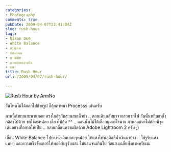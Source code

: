 ```yaml
---
categories:
- Photography
comments: true
pubDate: 2009-04-07T23:41:04Z
slug: rush-hour
tags:
- Nikon D60
- White Balance
- กรุงเทพ
- ท้องถนน
- ภาพถ่าย
- ภาพถ่ายกลางคืน
- แสง
title: Rush Hour
url: /2009/04/07/rush-hour/

---
```


[![Rush Hour by ArmNo](https://armno.in.th/wp-content/uploads/2009/04/rushhour-thumb.jpg)](https://armno.in.th/wp-content/uploads/2009/04/rushhour.jpg)



วันไหนไม่ได้ออกไปถ่ายรูป ก็คุ้ยภาพมา Processs เล่นครับ



ภาพนี้ถ่ายบนสะพานลอย ตรงใกล้ๆกับสวนสมเด็จย่า .. ตอนเดินกลับมาจากสวนรถไฟ วันนั้นหยิบขาตั้งกล้องไปด้วย ขอใช้ซะหน่อย เดี๋ยวไม่คุ้ม ^^ .. ตอนนั้นไม่ได้เลือกมุมอะไรมาก ภาพออกมาไม่ค่อยมีจุดเด่นอย่างที่อยากให้เป็น .. กลบเกลื่อนความผิดด้วย Adobe Lightroom 2 ครับ ;)



เลื่อน White Balance ไปทางน้ำเงินเยอะๆหน่อย ให้แสงไฟพอติดสีน้ำเงินมาบ้าง .. ใช้รูรับแสงแคบๆ และความเร็วชัตเตอร์ให้พอดีกับรูรับแสง ไม่นานจนเกินไป วัดแสงเฉลี่ยทั้งภาพครับผม
